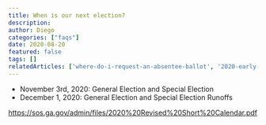 ```yaml
---
title: When is our next election?
description:
author: Diego
categories: ["faqs"]
date: 2020-08-20
featured: false
tags: []
relatedArticles: ['where-do-i-request-an-absentee-ballot', '2020-early-voting']
---
```


* November 3rd, 2020: General Election and Special Election
* December 1, 2020: General Election and Special Election Runoffs

https://sos.ga.gov/admin/files/2020%20Revised%20Short%20Calendar.pdf
